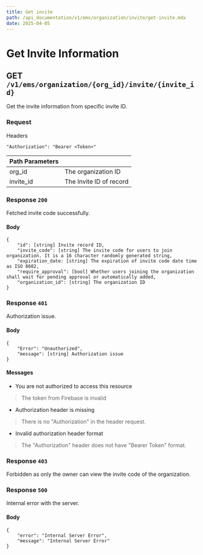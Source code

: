 ```yaml
---
title: Get invite
path: /api_documentation/v1/ems/organization/invite/get-invite.mdx
date: 2025-04-05
---
```


# Get Invite Information

## GET `/v1/ems/organization/{org_id}/invite/{invite_id}`

Get the invite information from specific invite ID.

### Request

Headers
```
"Authorization": "Bearer <Token>"
```

| Path Parameters | |
| --------------- | - |
| org_id | The organization ID |
| invite_id | The Invite ID of record |

### Response `200`

Fetched invite code successfully.

#### Body

```
{
    "id": [string] Invite record ID,
    "invite_code": [string] The invite code for users to join organization. It is a 16 character randomly generated string,
    "expiration_date: [string] The expiration of invite code date time as ISO 8602,
    "require_approval": [bool] Whether users joining the organization shall wait for pending approval or automatically added,
    "organization_id": [string] The organization ID
}
```

### Response `401`

Authorization issue.

#### Body
```
{
    "Error": "Unauthorized",
    "message": [string] Authorization issue
}
```

#### Messages

- You are not authorized to access this resource
> The token from Firebase is invalid
- Authorization header is missing
> There is no "Authorization" in the header request.
- Invalid authorization header format
> The "Authorization" header does not have "Bearer Token" format.

### Response `403`

Forbidden as only the owner can view the invite code of the organization.

### Response `500`

Internal error with the server.

#### Body
```
{
    "error": "Internal Server Error",
    "message": "Internal Server Error"
}
```